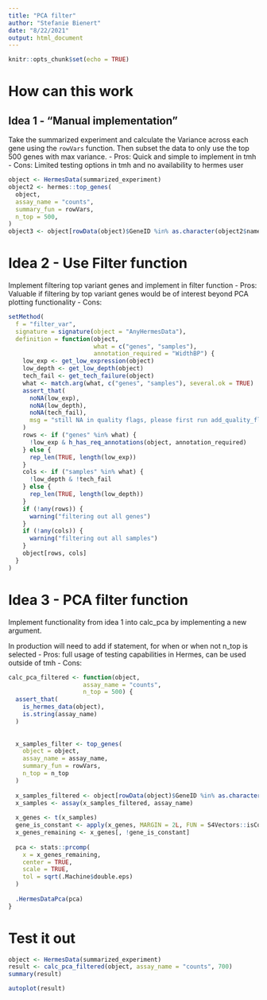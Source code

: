 ```yaml
---
title: "PCA filter"
author: "Stefanie Bienert"
date: "8/22/2021"
output: html_document
---
```


```r
knitr::opts_chunk$set(echo = TRUE)
```

# How can this work

## Idea 1 - "Manual implementation"
Take the summarized experiment and calculate the Variance across each gene using the `rowVars` function. Then subset the data to only use the top 500 genes with max variance.
 - Pros: Quick and simple to implement in tmh
 - Cons: Limited testing options in tmh and no availability to hermes user
```r
object <- HermesData(summarized_experiment)
object2 <- hermes::top_genes(
  object,
  assay_name = "counts",
  summary_fun = rowVars,
  n_top = 500,
)
object3 <- object[rowData(object)$GeneID %in% as.character(object2$name)]

```

# Idea 2 - Use Filter function
Implement filtering top variant genes and implement in filter function
- Pros: Valuable if filtering by top variant genes would be of interest beyond PCA plotting functionality
- Cons:
```r
setMethod(
  f = "filter_var",
  signature = signature(object = "AnyHermesData"),
  definition = function(object,
                        what = c("genes", "samples"),
                        annotation_required = "WidthBP") {
    low_exp <- get_low_expression(object)
    low_depth <- get_low_depth(object)
    tech_fail <- get_tech_failure(object)
    what <- match.arg(what, c("genes", "samples"), several.ok = TRUE)
    assert_that(
      noNA(low_exp),
      noNA(low_depth),
      noNA(tech_fail),
      msg = "still NA in quality flags, please first run add_quality_flags() to fill them"
    )
    rows <- if ("genes" %in% what) {
      !low_exp & h_has_req_annotations(object, annotation_required)
    } else {
      rep_len(TRUE, length(low_exp))
    }
    cols <- if ("samples" %in% what) {
      !low_depth & !tech_fail
    } else {
      rep_len(TRUE, length(low_depth))
    }
    if (!any(rows)) {
      warning("filtering out all genes")
    }
    if (!any(cols)) {
      warning("filtering out all samples")
    }
    object[rows, cols]
  }
)
```



# Idea 3 - PCA filter function
Implement functionality from idea 1 into calc_pca by implementing a new argument. 

In production will need to add if statement, for when or when not n_top is selected
- Pros: full usage of testing capabilities in Hermes, can be used outside of tmh
- Cons: 
```r
calc_pca_filtered <- function(object,
                     assay_name = "counts",
                     n_top = 500) {
  assert_that(
    is_hermes_data(object),
    is.string(assay_name)
  )
  
  
  x_samples_filter <- top_genes(
    object = object,
    assay_name = assay_name,
    summary_fun = rowVars,
    n_top = n_top
  )
  
  x_samples_filtered <- object[rowData(object)$GeneID %in% as.character(x_samples_filter$name)]
  x_samples <- assay(x_samples_filtered, assay_name) 
  
  x_genes <- t(x_samples)
  gene_is_constant <- apply(x_genes, MARGIN = 2L, FUN = S4Vectors::isConstant)
  x_genes_remaining <- x_genes[, !gene_is_constant]
  
  pca <- stats::prcomp(
    x = x_genes_remaining, 
    center = TRUE,
    scale = TRUE,
    tol = sqrt(.Machine$double.eps)
  )
  
  .HermesDataPca(pca)
}
```

# Test it out
```r
object <- HermesData(summarized_experiment)
result <- calc_pca_filtered(object, assay_name = "counts", 700)
summary(result)
```

```r
autoplot(result)
```


